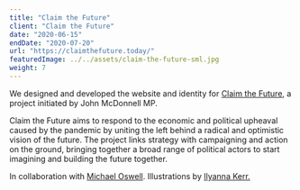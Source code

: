 ```yaml
---
title: "Claim the Future"
client: "Claim the Future"
date: "2020-06-15"
endDate: "2020-07-20"
url: "https://claimthefuture.today/"
featuredImage: ../../assets/claim-the-future-sml.jpg
weight: 7
---
```


We designed and developed the website and identity for [Claim the Future](http://claimthefuture.today/), a project initiated by John McDonnell MP.

Claim the Future aims to respond to the economic and political upheaval caused by the pandemic by uniting the left behind a radical and optimistic vision of the future. The project links strategy with campaigning and action on the ground, bringing together a broad range of political actors to start imagining and building the future together.

In collaboration with [Michael Oswell](http://michaeloswell.com/). Illustrations by [Ilyanna Kerr.](https://www.instagram.com/ilyanna____/?hl=en)
